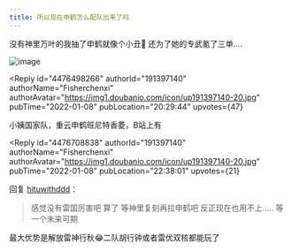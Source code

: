 ```yaml
---
title: 所以现在申鹤怎么配队出来了吗
---
```



<Forum groupName="原神" groupUrl="https://www.douban.com/group/genshin/" archivedAt="2025-05-16T16:52:08.577Z">
  <Post
    id="257502282"
    title="所以现在申鹤怎么配队出来了吗"
    url="https://www.douban.com/group/topic/257502282/?_spm_id=MTYwODM2NDg2"
    pubTime="2022-01-10"
    highlightUserId="191397140"
  >
没有神里万叶的我抽了申鹤就像个小丑🤡 还为了她的专武氪了三单....

![image](https://img3.doubanio.com/view/group_topic/l/public/p521822643.webp)

<Reply
  id="4476498266"
  authorId="191397140"
  authorName="Fisherchenxi"
  authorAvatar="https://img1.doubanio.com/icon/up191397140-20.jpg"
  pubTime="2022-01-08"
  pubLocation="20:29:44"
  upvotes={47}
>
小姨国家队，重云申鹤班尼特香菱，B站上有
</Reply>

<Reply
  id="4476708838"
  authorId="191397140"
  authorName="Fisherchenxi"
  authorAvatar="https://img1.doubanio.com/icon/up191397140-20.jpg"
  pubTime="2022-01-08"
  pubLocation="22:38:01"
  upvotes={21}
>
回复 [hituwithddd](https://www.douban.com/people/160836486/)：
> 感觉没有雷国厉害吧 算了 等神里复刻再拉申鹤吧 反正现在也用不上.....
等一个未来可期

最大优势是解放雷神行秋😂二队胡行钟或者雷优双核都能玩了
</Reply>
  </Post>
</Forum>
